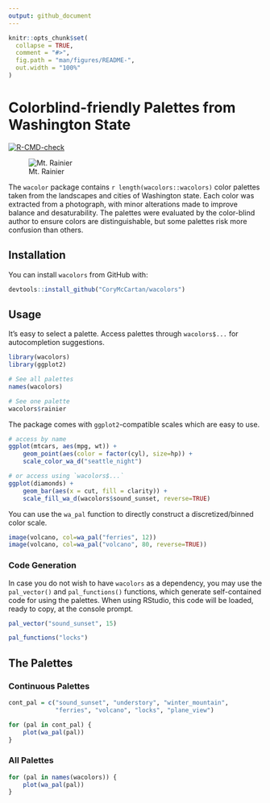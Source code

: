```yaml
---
output: github_document
---
```


<!-- README.md is generated from README.Rmd. Please edit that file -->

```r
knitr::opts_chunk$set(
  collapse = TRUE,
  comment = "#>",
  fig.path = "man/figures/README-",
  out.width = "100%"
)
```

# Colorblind-friendly Palettes from Washington State

<!-- badges: start -->
[![R-CMD-check](https://github.com/CoryMcCartan/wacolors/workflows/R-CMD-check/badge.svg)](https://github.com/CoryMcCartan/wacolors/actions)
<!-- badges: end -->

![Mt. Rainier](cover.jpg)

The `wacolor` package contains `r length(wacolors::wacolors)` color palettes
taken from the landscapes and cities of Washington state. Each color was
extracted from a photograph, with minor alterations made to improve balance 
and desaturability. The palettes were evaluated by the color-blind author to
ensure colors are distinguishable, but some palettes risk more confusion than
others.

## Installation
<!-- You can install the released version of wacolors from [CRAN](https://CRAN.R-project.org) with: -->
You can install `wacolors` from GitHub with:

``` r
devtools::install_github("CoryMcCartan/wacolors")
```

## Usage
It's easy to select a palette. Access palettes through `wacolors$...` for
autocompletion suggestions.
```r
library(wacolors)
library(ggplot2)

# See all palettes
names(wacolors)

# See one palette
wacolors$rainier
```

The package comes with `ggplot2`-compatible scales which are easy to use.
```r
# access by name
ggplot(mtcars, aes(mpg, wt)) +
    geom_point(aes(color = factor(cyl), size=hp)) +
    scale_color_wa_d("seattle_night")

# or access using `wacolors$...`
ggplot(diamonds) +
    geom_bar(aes(x = cut, fill = clarity)) +
    scale_fill_wa_d(wacolors$sound_sunset, reverse=TRUE)
```

You can use the `wa_pal` function to directly construct a discretized/binned
color scale.
```r
image(volcano, col=wa_pal("ferries", 12))
image(volcano, col=wa_pal("volcano", 80, reverse=TRUE))
```

### Code Generation
In case you do not wish to have `wacolors` as a dependency, you may use the 
`pal_vector()` and `pal_functions()` functions, which generate self-contained
code for using the palettes.  When using RStudio, this code will be loaded,
ready to copy, at the console prompt.
```r
pal_vector("sound_sunset", 15)

pal_functions("locks")
```

## The Palettes

### Continuous Palettes
```r
cont_pal = c("sound_sunset", "understory", "winter_mountain", 
             "ferries", "volcano", "locks", "plane_view")

for (pal in cont_pal) {
    plot(wa_pal(pal))
}
```

### All Palettes
```r
for (pal in names(wacolors)) {
    plot(wa_pal(pal))
}
```
